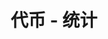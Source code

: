 ---
title: '代币 - 统计'
openapi: '/cn/api-reference/openapi-cn.json GET /token/{chain}/{tokenAddress}/stats'
---